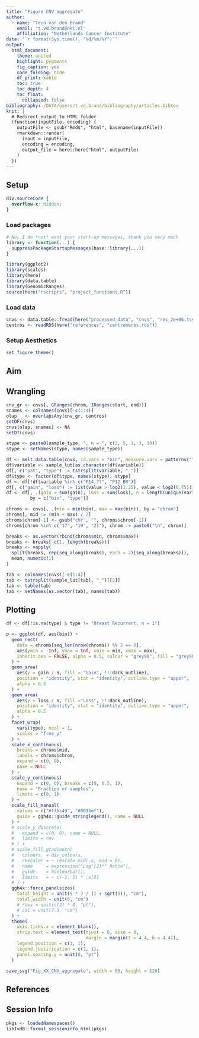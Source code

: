 ```yaml
---
title: "Figure CNV aggregate"
author: 
  - name: "Teun van den Brand"
    email: "t.vd.brand@nki.nl"
    affiliation: "Netherlands Cancer Institute"
date: '`r format(Sys.time(), "%d/%m/%Y")`'
output: 
  html_document:
    theme: united
    highlight: pygments
    fig_caption: yes
    code_folding: hide
    df_print: kable
    toc: true
    toc_depth: 4
    toc_float:
      collapsed: false
bibliography: /DATA/users/t.vd.brand/bibliography/articles.bibtex
knit: |
  # Redirect output to HTML folder
  (function(inputFile, encoding) {
    outputFile <- gsub("Rmd$", "html", basename(inputFile))
    rmarkdown::render(
      input = inputFile,
      encoding = encoding,
      output_file = here::here("html", outputFile)
    )
  })
---
```


## Setup {.tabset}

<!-- little HTML script to do indentation of the table of contents -->
<script>
    $(document).ready(function() {
      $items = $('div#TOC li');
      $items.each(function(idx) {
        num_ul = $(this).parentsUntil('#TOC').length;
        $(this).css({'text-indent': num_ul * 10, 'padding-left': 0});
      });

    });
</script>

```css
div.sourceCode {
  overflow-x: hidden;
}
```

### Load packages

```r
# No, I do *not* want your start-up messages, thank you very much
library <- function(...) {
  suppressPackageStartupMessages(base::library(...))
}
```


```r
library(ggplot2)
library(scales)
library(here)
library(data.table)
library(GenomicRanges)
source(here("rscripts", "project_functions.R"))
```

### Load data

```r
cnvs <- data.table::fread(here("processed_data", "cnvs", "res_2e+06.tsv"))
centros <- readRDS(here("references", "centromeres.rds"))
```

### Setup Aesthetics

```r
set_figure_theme()
```

## Aim

## Wrangling

```r
cnv_gr <- cnvs[, GRanges(chrom, IRanges(start, end))]
snames <- colnames(cnvs)[-c(1:4)]
olap   <- overlapsAny(cnv_gr, centros)
setDF(cnvs)
cnvs[olap, snames] <- NA
setDT(cnvs)
```


```r
stype <- paste0(sample_type, ", n = ", c(2, 5, 1, 3, 10))
stype <- setNames(stype, names(sample_type))

df <- melt.data.table(cnvs, id.vars = "bin", measure.vars = patterns("^P"))
df$variable <- sample_lut[as.character(df$variable)]
df[, c("pat", "type") := tstrsplit(variable, "_")]
df$type <- factor(df$type, names(stype), stype)
df <- df[!df$variable %in% c("P14_??", "P12_BR")]
df[, c("gain", "loss") := list(value > log2(1.25), value < log2(0.75))]
df <- df[, .(gain = sum(gain), loss = sum(loss), n = length(unique(variable))),
         by = c("bin", "type")]

chroms <- cnvs[, .(min = min(bin), max = max(bin)), by = "chrom"]
chroms[, mid := (min + max) / 2]
chroms$chrom[-1] <- gsub("chr", "", chroms$chrom[-1])
chroms[chrom %in% c("17", "19", "21"), chrom := paste0("\n", chrom)]

breaks <- as.vector(rbind(chroms$min, chroms$max))
breaks <- breaks[-c(1, length(breaks))]
breaks <- vapply(
  split(breaks, rep(seq_along(breaks), each = 2)[seq_along(breaks)]),
  mean, numeric(1)
)

tab <- colnames(cnvs)[-c(1:4)]
tab <- tstrsplit(sample_lut[tab], "_")[[2]]
tab <- table(tab)
tab <- setNames(as.vector(tab), names(tab))
```

## Plotting

```r
df <- df[!is.na(type) & type != "Breast Recurrent, n = 1"]

p <- ggplot(df, aes(bin)) +
  geom_rect(
    data = chroms[seq_len(nrow(chroms)) %% 2 == 0],
    aes(ymin = -Inf, ymax = Inf, xmin = min, xmax = max),
    inherit.aes = FALSE, alpha = 0.5, colour = "grey90", fill = "grey90"
  ) +
  geom_area(
    aes(y = gain / n, fill = "Gain", !!!dark_outline),
    position = "identity", stat = "identity", outline.type = "upper",
    alpha = 0.5
  ) +
  geom_area(
    aes(y = loss / n, fill ="Loss", !!!dark_outline),
    position = "identity", stat = "identity", outline.type = "upper",
    alpha = 0.5
  ) +
  facet_wrap(
    vars(type), ncol = 1,
    scales = "free_y"
  ) +
  scale_x_continuous(
    breaks = chroms$mid,
    labels = chroms$chrom,
    expand = c(0, 0),
    name = NULL
  ) +
  scale_y_continuous(
    expand = c(0, 0), breaks = c(0, 0.5, 1),
    name = "Fraction of samples",
    limits = c(0, 1)
  ) +
  scale_fill_manual(
    values = c("#ff5c49", "#009bef"),
    guide = ggh4x::guide_stringlegend(), name = NULL
  ) +
  # scale_y_discrete(
  #   expand = c(0, 0), name = NULL,
  #   limits = rev
  # ) +
  # scale_fill_gradientn(
  #   colours  = div_colours,
  #   rescaler = ~ rescale_mid(.x, mid = 0),
  #   name     = expression("Log"[2]*" Ratio"),
  #   guide    = hcolourbar(),
  #   limits   = ~ c(-1, 1) * .x[2]
  # ) +
  ggh4x::force_panelsizes(
    total_height = unit(6 * 2 / (1 + sqrt(5)), "cm"),
    total_width = unit(6, "cm")
    # rows = unit(c(3) * 8, "pt"),
    # col = unit(7.5, "cm")
  ) +
  theme(
    axis.ticks.x = element_blank(),
    strip.text = element_text(hjust = 0, size = 8,
                              margin = margin(t = 4.4, b = 4.4)),
    legend.position = c(1, 1),
    legend.justification = c(1, 1),
    panel.spacing.y = unit(0, "pt")
  )

save_svg("Fig_XX_CNV_aggregate", width = 80, height = 120)
```


## References

<div id="refs"></div>

## Session Info

```r
pkgs <- loadedNamespaces()
libTvdB::format_sessioninfo_html(pkgs)
```
